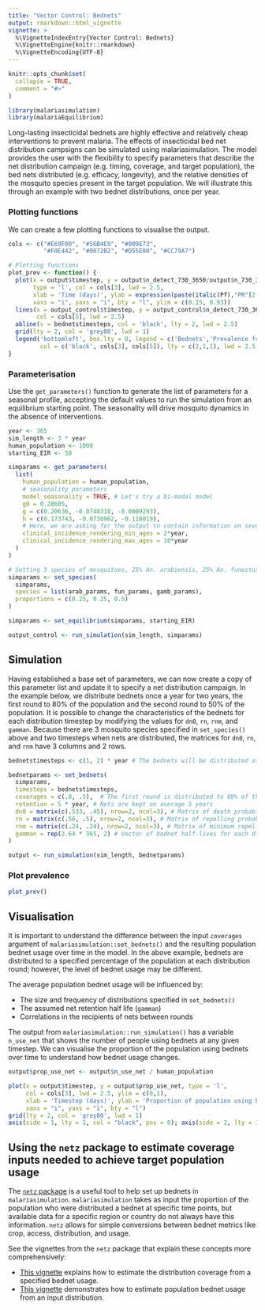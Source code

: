 ```yaml
---
title: "Vector Control: Bednets"
output: rmarkdown::html_vignette
vignette: >
  %\VignetteIndexEntry{Vector Control: Bednets}
  %\VignetteEngine{knitr::rmarkdown}
  %\VignetteEncoding{UTF-8}
---
```


```r
knitr::opts_chunk$set(
  collapse = TRUE,
  comment = "#>"
)
```

```r
library(malariasimulation)
library(malariaEquilibrium)
```

Long-lasting insecticidal bednets are highly effective and relatively cheap interventions to prevent malaria. The effects of insecticidal bed net distribution campsigns can be simulated using malariasimulation. The model provides the user with the flexibility to specify parameters that describe the net distribution campaign (e.g. timing, coverage, and target population), the bed nets distributed (e.g. efficacy, longevity), and the relative densities of the mosquito species present in the target population. We will illustrate this through an example with two bednet distributions, once per year.

### Plotting functions
We can create a few plotting functions to visualise the output.
```r
cols <- c("#E69F00", "#56B4E9", "#009E73", 
          "#F0E442", "#0072B2", "#D55E00", "#CC79A7")

# Plotting functions
plot_prev <- function() {
  plot(x = output$timestep, y = output$n_detect_730_3650/output$n_730_3650, 
       type = 'l', col = cols[3], lwd = 2.5,
       xlab = 'Time (days)', ylab = expression(paste(italic(Pf),"PR"[2-10])),
       xaxs = "i", yaxs = "i", bty = "l", ylim = c(0.15, 0.93))
  lines(x = output_control$timestep, y = output_control$n_detect_730_3650/output_control$n_730_3650,
        col = cols[5], lwd = 2.5)
  abline(v = bednetstimesteps, col = 'black', lty = 2, lwd = 2.5)
  grid(lty = 2, col = 'grey80', lwd = 1)
  legend('bottomleft', box.lty = 0, legend = c('Bednets','Prevalence for bednet scenario','Prevalence for control scenario'),
         col = c('black', cols[3], cols[5]), lty = c(2,1,1), lwd = 2.5)
}
```
  
### Parameterisation

Use the `get_parameters()` function to generate the list of parameters for a seasonal profile, accepting the default values to run the simulation from an equilibrium starting point. The seasonality will drive mosquito dynamics in the absence of interventions. 

```r
year <- 365
sim_length <- 3 * year
human_population <- 1000
starting_EIR <- 50

simparams <- get_parameters(
  list(
    human_population = human_population,
    # seasonality parameters
    model_seasonality = TRUE, # Let's try a bi-modal model
    g0 = 0.28605,
    g = c(0.20636, -0.0740318, -0.0009293),
    h = c(0.173743, -0.0730962, -0.116019),
    # Here, we are asking for the output to contain information on severe incidence in children 2-10 years old.
    clinical_incidence_rendering_min_ages = 2*year,
    clinical_incidence_rendering_max_ages = 10*year
  )
)

# Setting 3 species of mosquitoes, 25% An. arabiensis, 25% An. funestus, and 50% An. gambiae
simparams <- set_species(
  simparams, 
  species = list(arab_params, fun_params, gamb_params),
  proportions = c(0.25, 0.25, 0.5)
)

simparams <- set_equilibrium(simparams, starting_EIR)

output_control <- run_simulation(sim_length, simparams)
```

## Simulation

Having established a base set of parameters, we can now create a copy of this parameter list and update it to specify a net distribution campaign. In the example below, we distribute bednets once a year for two years, the first round to 80% of the population and the second round to 50% of the population. It is possible to change the characteristics of the bednets for each distribution timestep by modifying the values for `dn0`, `rn`, `rnm`, and `gamman`. Because there are 3 mosquito species specified in `set_species()` above and two timesteps when nets are distributed, the matrices for `dn0`, `rn`, and `rnm` have 3 columns and 2 rows.
  
```r
bednetstimesteps <- c(1, 2) * year # The bednets will be distributed at the end of the first and the second year. 

bednetparams <- set_bednets(
  simparams,
  timesteps = bednetstimesteps,
  coverages = c(.8, .5),  # The first round is distributed to 80% of the population and the second round to 50%.
  retention = 5 * year, # Nets are kept on average 5 years
  dn0 = matrix(c(.533, .45), nrow=2, ncol=3), # Matrix of death probabilities for each mosquito species over time
  rn = matrix(c(.56, .5), nrow=2, ncol=3), # Matrix of repelling probabilities for each mosquito species over time
  rnm = matrix(c(.24, .24), nrow=2, ncol=3), # Matrix of minimum repelling probabilities for each mosquito species over time
  gamman = rep(2.64 * 365, 2) # Vector of bednet half-lives for each distribution timestep
)

output <- run_simulation(sim_length, bednetparams)
```

### Plot prevalence
```r
plot_prev()
```
  
## Visualisation 

It is important to understand the difference between the input `coverages` argument of `malariasimulation::set_bednets()` and the resulting population bednet usage over time in the model. In the above example, bednets are distributed to a specified percentage of the population at each distribution round; however, the level of bednet usage may be different. 
  
The average population bednet usage will be influenced by:   

* The size and frequency of distributions specified in `set_bednets()`  
* The assumed net retention half life (`gamman`)
* Correlations in the recipients of nets between rounds  
  
The output from `malariasimulation::run_simulation()` has a variable `n_use_net` that shows the number of people using bednets at any given timestep. We can visualise the proportion of the population using bednets over time to understand how bednet usage changes. 

```r
output$prop_use_net <- output$n_use_net / human_population

plot(x = output$timestep, y = output$prop_use_net, type = 'l', 
     col = cols[3], lwd = 2.5, ylim = c(0,1),
     xlab = 'Timestep (days)', ylab = 'Proportion of population using bednets',
     xaxs = "i", yaxs = "i", bty = "l")
grid(lty = 2, col = 'grey80', lwd = 1)
axis(side = 1, lty = 1, col = "black", pos = 0); axis(side = 2, lty = 1, col = "black")
```
  
## Using the `netz` package to estimate coverage inputs needed to achieve target population usage

The [`netz` package](https://mrc-ide.github.io/netz/index.html) is a useful tool to help set up bednets in `malariasimulation`. `malariasimulation` takes as input the proportion of the population who were distributed a bednet at specific time points, but available data for a specific region or country do not always have this information. `netz` allows for simple conversions between bednet metrics like crop, access, distribution, and usage.  
  
See the vignettes from the `netz` package that explain these concepts more comprehensively:  
  
* [This vignette](https://mrc-ide.github.io/netz/articles/overview.html) explains how to estimate the distribution coverage from a specified bednet usage.   
* [This vignette](https://mrc-ide.github.io/netz/articles/population_usage.html) demonstrates how to estimate population bednet usage from an input distribution. 

